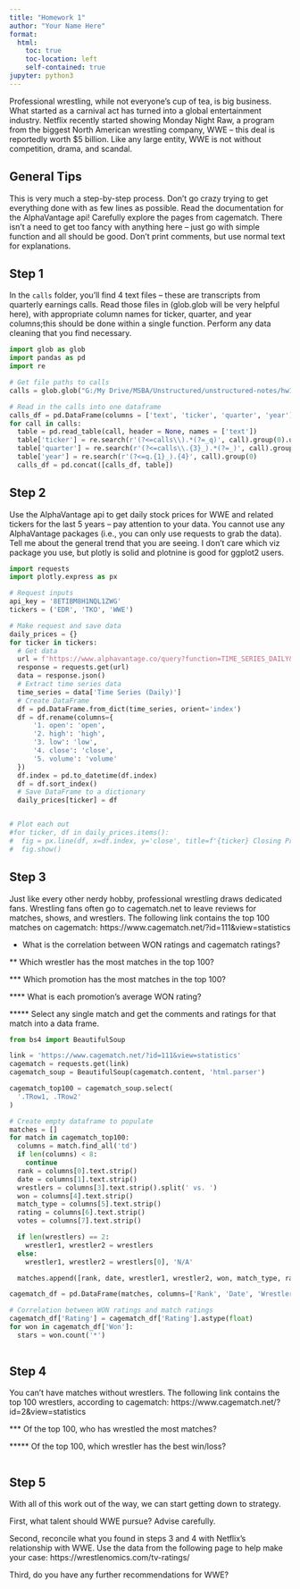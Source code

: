 ```yaml
---
title: "Homework 1"
author: "Your Name Here"
format:
  html:
    toc: true
    toc-location: left
    self-contained: true
jupyter: python3
---
```


Professional wrestling, while not everyone's cup of tea, is big business. What started as a carnival act has turned into a global entertainment industry. Netflix recently started showing Monday Night Raw, a program from the biggest North American wrestling company, WWE -- this deal is reportedly worth \$5 billion. Like any large entity, WWE is not without competition, drama, and scandal. 

## General Tips

This is very much a step-by-step process. Don't go crazy trying to get everything done with as few lines as possible. Read the documentation for the AlphaVantage api! Carefully explore the pages from cagematch. There isn't a need to get too fancy with anything here -- just go with simple function and all should be good. Don't print comments, but use normal text for explanations.

## Step 1

In the `calls` folder, you'll find 4 text files -- these are transcripts from quarterly earnings calls. Read those files in (glob.glob will be very helpful here), with appropriate column names for ticker, quarter, and year columns;this should be done within a single function. Perform any data cleaning that you find necessary. 

```python
import glob as glob
import pandas as pd
import re

# Get file paths to calls
calls = glob.glob("G:/My Drive/MSBA/Unstructured/unstructured-notes/hw1/calls/*")

# Read in the calls into one dataframe
calls_df = pd.DataFrame(columns = ['text', 'ticker', 'quarter', 'year'])
for call in calls:
  table = pd.read_table(call, header = None, names = ['text'])
  table['ticker'] = re.search(r'(?<=calls\\).*(?=_q)', call).group(0).upper()
  table['quarter'] = re.search(r'(?<=calls\\.{3}_).*(?=_)', call).group(0).upper()
  table['year'] = re.search(r'(?<=q.{1}_).{4}', call).group(0)
  calls_df = pd.concat([calls_df, table])
```

## Step 2

Use the AlphaVantage api to get daily stock prices for WWE and related tickers for the last 5 years -- pay attention to your data. You cannot use any AlphaVantage packages (i.e., you can only use requests to grab the data). Tell me about the general trend that you are seeing. I don't care which viz package you use, but plotly is solid and plotnine is good for ggplot2 users.

```python
import requests 
import plotly.express as px

# Request inputs
api_key = '8ETIBM8H1NQL1ZWG'
tickers = ('EDR', 'TKO', 'WWE')

# Make request and save data
daily_prices = {}
for ticker in tickers:
  # Get data
  url = f'https://www.alphavantage.co/query?function=TIME_SERIES_DAILY&symbol={ticker}&outputsize=full&apikey={api_key}'
  response = requests.get(url)
  data = response.json()
  # Extract time series data
  time_series = data['Time Series (Daily)']
  # Create DataFrame
  df = pd.DataFrame.from_dict(time_series, orient='index')
  df = df.rename(columns={
      '1. open': 'open',
      '2. high': 'high',
      '3. low': 'low',
      '4. close': 'close',
      '5. volume': 'volume'
  })
  df.index = pd.to_datetime(df.index)
  df = df.sort_index()
  # Save DataFrame to a dictionary
  daily_prices[ticker] = df


# Plot each out
#for ticker, df in daily_prices.items():
#  fig = px.line(df, x=df.index, y='close', title=f'{ticker} Closing Prices Over Time')
#  fig.show()
```

## Step 3

Just like every other nerdy hobby, professional wrestling draws dedicated fans. Wrestling fans often go to cagematch.net to leave reviews for matches, shows, and wrestlers. The following link contains the top 100 matches on cagematch: https://www.cagematch.net/?id=111&view=statistics

* What is the correlation between WON ratings and cagematch ratings?

** Which wrestler has the most matches in the top 100?

*** Which promotion has the most matches in the top 100? 

**** What is each promotion's average WON rating?

***** Select any single match and get the comments and ratings for that match into a data frame.

```python
from bs4 import BeautifulSoup

link = 'https://www.cagematch.net/?id=111&view=statistics'
cagematch = requests.get(link)
cagematch_soup = BeautifulSoup(cagematch.content, 'html.parser')

cagematch_top100 = cagematch_soup.select(
  '.TRow1, .TRow2'
)

# Create empty dataframe to populate
matches = []
for match in cagematch_top100:
  columns = match.find_all('td')
  if len(columns) < 8:
    continue
  rank = columns[0].text.strip()
  date = columns[1].text.strip()
  wrestlers = columns[3].text.strip().split(' vs. ')
  won = columns[4].text.strip()
  match_type = columns[5].text.strip()
  rating = columns[6].text.strip()
  votes = columns[7].text.strip()

  if len(wrestlers) == 2:
    wrestler1, wrestler2 = wrestlers
  else:
    wrestler1, wrestler2 = wrestlers[0], 'N/A'

  matches.append([rank, date, wrestler1, wrestler2, won, match_type, rating, votes])

cagematch_df = pd.DataFrame(matches, columns=['Rank', 'Date', 'Wrestler 1', 'Wrestler 2', 'Won', 'Match Type', 'Rating', 'Votes'])

# Correlation between WON ratings and match ratings
cagematch_df['Rating'] = cagematch_df['Rating'].astype(float)
for won in cagematch_df['Won']:
  stars = won.count('*')
  
```

## Step 4

You can't have matches without wrestlers. The following link contains the top 100 wrestlers, according to cagematch: https://www.cagematch.net/?id=2&view=statistics

*** Of the top 100, who has wrestled the most matches?

***** Of the top 100, which wrestler has the best win/loss?

```python

```

## Step 5

With all of this work out of the way, we can start getting down to strategy.

First, what talent should WWE pursue? Advise carefully.

Second, reconcile what you found in steps 3 and 4 with Netflix's relationship with WWE. Use the data from the following page to help make your case: https://wrestlenomics.com/tv-ratings/

Third, do you have any further recommendations for WWE?